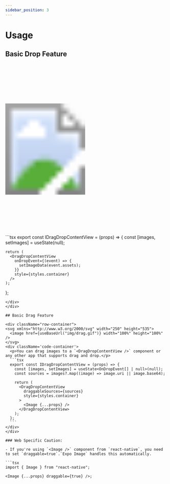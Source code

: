 ```yaml
---
sidebar_position: 3
---
```



# Usage

## Basic Drop Feature

<div className="row-container">
  <svg xmlns="http://www.w3.org/2000/svg" width="250" height="535">
    <image href={useBaseUrl("img/drop.gif")} width="100%" height="100%" />
  </svg>
  <div className='code-container'>
  ```tsx
  export const IDragDropContentView = (props) => {
    const [images, setImages] = useState<OnDropEvent[] | null>(null);

    return (
      <DragDropContentView
        onDropEvent={(event) => {
          setImageData(event.assets);
        }}
        style={styles.container}
      />
    );
  };
  ```
  </div>
</div>

## Basic Drag Feature

<div className="row-container">
  <svg xmlns="http://www.w3.org/2000/svg" width="250" height="535">
    <image href={useBaseUrl("img/drag.gif")} width="100%" height="100%" />
  </svg>
  <div className='code-container'>
    <p>You can drag images to a `<DragDropContentView />` component or any other app that supports drag and drop.</p>
    ```tsx
    export const IDragDropContentView = (props) => {
      const [images, setImages] = useState<OnDropEvent[] | null>(null);
      const sources = images?.map((image) => image.uri || image.base64);

      return (
        <DragDropContentView
          draggableSources={sources}
          style={styles.container}
        >
          <Image {...props} />
        </DragDropContentView>
      );
    };
    ```
  </div>
</div>

### Web Specific Caution:

- If you're using `<Image />` component from `react-native`, you need to set `draggable=true`.`Expo Image` handles this automatically.

```tsx
import { Image } from "react-native";

<Image {...props} draggable={true} />;
```
